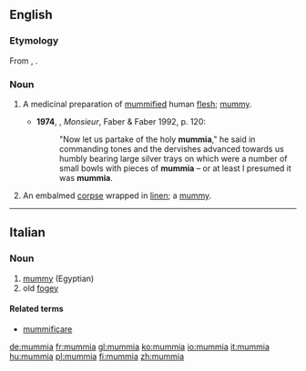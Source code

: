 ==English==
===Etymology===
From {{etyl|LL.|en}} {{term|mummia|lang=la}}, {{term|mumia}}.

===Noun===
{{en-noun|-}}

# {{context|historical|lang=en}} A medicinal preparation of [[mummified]] human [[flesh]]; [[mummy]].
#*'''1974''', {{w|Lawrence Durrell}}, ''Monsieur'', Faber & Faber 1992, p. 120:
#*:"Now let us partake of the holy '''mummia'''," he said in commanding tones and the dervishes advanced towards us humbly bearing large silver trays on which were a number of small bowls with pieces of '''mummia''' – or at least I presumed it was '''mummia'''.
# {{context|historical|lang=en}} An embalmed [[corpse]] wrapped in [[linen]]; a [[mummy]].

----

==Italian==

===Noun===
{{it-noun|mummi|f|a|e}}

# [[mummy]] (Egyptian)
# old [[fogey]]

====Related terms====
*[[mummificare]]

[[de:mummia]]
[[fr:mummia]]
[[gl:mummia]]
[[ko:mummia]]
[[io:mummia]]
[[it:mummia]]
[[hu:mummia]]
[[pl:mummia]]
[[fi:mummia]]
[[zh:mummia]]